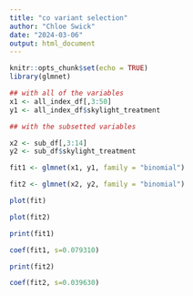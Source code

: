 ```yaml
---
title: "co variant selection"
author: "Chloe Swick"
date: "2024-03-06"
output: html_document
---
```


```r
knitr::opts_chunk$set(echo = TRUE)
library(glmnet)
```


```r
## with all of the variables 
x1 <- all_index_df[,3:50]
y1 <- all_index_df$skylight_treatment

## with the subsetted variables 

x2 <- sub_df[,3:14]
y2 <- sub_df$skylight_treatment

```




```r
fit1 <- glmnet(x1, y1, family = "binomial")

fit2 <- glmnet(x2, y2, family = "binomial")
```

```r
plot(fit)

plot(fit2)
```

```r
print(fit1)

coef(fit1, s=0.079310)
```

```r
print(fit2)

coef(fit2, s=0.039630)
```









